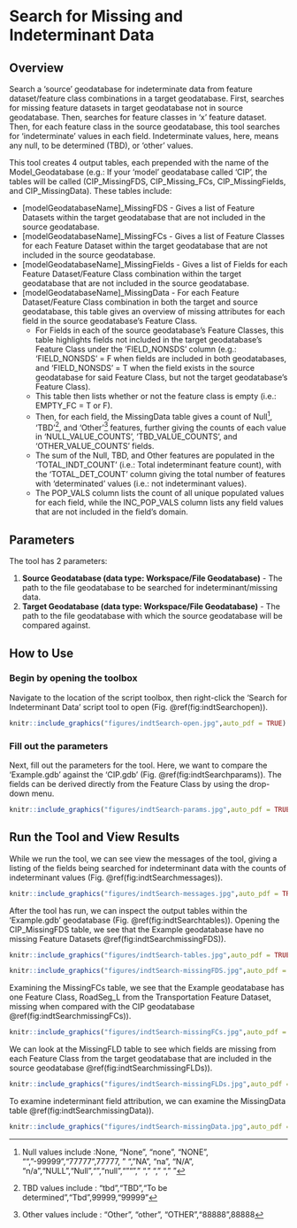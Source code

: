 # Search for Missing and Indeterminant Data {#indtSearch}
## Overview
Search a 'source' geodatabase for indeterminate data from feature dataset/feature class combinations in a target geodatabase. First, searches for missing feature datasets in target geodatabase not in source geodatabase. Then, searches for feature classes in 'x' feature dataset. Then, for each feature class in the source geodatabase, this tool searches for 'indeterminate' values in each field. Indeterminate values, here, means any null, to be determined (TBD), or 'other' values.

This tool creates 4 output tables, each prepended with the name of the Model_Geodatabase (e.g.: If your 'model' geodatabase called 'CIP', the tables will be called (CIP_MissingFDS, CIP_Missing_FCs, CIP_MissingFields, and CIP_MissingData). These tables include:

* [modelGeodatabaseName]_MissingFDS - Gives a list of Feature Datasets within the target geodatabase that are not included in the source geodatabase.  
* [modelGeodatabaseName]_MissingFCs - Gives a list of Feature Classes for each Feature Dataset within the target geodatabase that are not included in the source geodatabase.  
* [modelGeodatabaseName]_MissingFields - Gives a list of Fields for each Feature Dataset/Feature Class combination within the target geodatabase that are not included in the source geodatabase.  
* [modelGeodatabaseName]_MissingData - For each Feature Dataset/Feature Class combination in both the target and source geodatabase, this table gives an overview of missing attributes for each field in the source geodatabase's Feature Class.  
    + For Fields in each of the source geodatabase's Feature Classes, this table highlights fields not included in the target geodatabase's Feature Class under the 'FIELD_NONSDS' column (e.g.: 'FIELD_NONSDS' = F when fields are included in both geodatabases, and 'FIELD_NONSDS' = T when the field exists in the source geodatabase for said Feature Class, but not the target geodatabase's Feature Class). 
    + This table then lists whether or not the feature class is empty (i.e.: EMPTY_FC = T or F). 
    + Then, for each field, the MissingData table gives a count of Null^[Null values include :None, "None", "none", "NONE", "","-99999","77777",77777, " ", "NA", "na", "N/A", "n/a","NULL","Null","<NULL>","null","<null>""<Null>","  ","   ","    ","     "], 'TBD'^[TBD values include : "tbd","TBD","To be determined","Tbd",99999,"99999"], and 'Other'^[Other values include : "Other", "other", "OTHER","88888",88888] features, further giving the counts of each value in 'NULL_VALUE_COUNTS', 'TBD_VALUE_COUNTS', and 'OTHER_VALUE_COUNTS' fields. 
    + The sum of the Null, TBD, and Other features are populated in the 'TOTAL_INDT_COUNT' (i.e.: Total indeterminant feature count), with the 'TOTAL_DET_COUNT' column giving the total number of features with 'determinated' values (i.e.: not indeterminant values). 
    + The POP_VALS column lists the count of all unique populated values for each field, while the INC_POP_VALS column lists any field values that are not included in the field's domain.

## Parameters
The tool has 2 parameters:  

1. **Source Geodatabase (data type: Workspace/File Geodatabase)** - The path to the file geodatabase to be searched for indeterminant/missing data.
2. **Target Geodatabase  (data type: Workspace/File Geodatabase)** - The path to the file geodatabase with which the source geodatabase will be compared against.

## How to Use
### Begin by opening the toolbox  
Navigate to the location of the script toolbox, then right-click the 'Search for Indeterminant Data' script tool to open (Fig. \@ref(fig:indtSearchopen)).
```r
knitr::include_graphics("figures/indtSearch-open.jpg",auto_pdf = TRUE)
```
###  Fill out the parameters 
Next, fill out the parameters for the tool. Here, we want to compare the 'Example.gdb' against the 'CIP.gdb' (Fig. \@ref(fig:indtSearchparams)). The fields can be derived directly from the Feature Class by using the drop-down menu.
```r
knitr::include_graphics("figures/indtSearch-params.jpg",auto_pdf = TRUE)
```
## Run the Tool and View Results
While we run the tool, we can see view the messages of the tool, giving a listing of the fields being searched for indeterminant data with the counts of indeterminant values  (Fig. \@ref(fig:indtSearchmessages)).
```r
knitr::include_graphics("figures/indtSearch-messages.jpg",auto_pdf = TRUE)
```
After the tool has run, we can inspect the output tables within the 'Example.gdb' geodatabase (Fig. \@ref(fig:indtSearchtables)). Opening the CIP_MissingFDS table, we see that the Example geodatabase have no missing Feature Datasets \@ref(fig:indtSearchmissingFDS)).
```r
knitr::include_graphics("figures/indtSearch-tables.jpg",auto_pdf = TRUE)
```
```r
knitr::include_graphics("figures/indtSearch-missingFDS.jpg",auto_pdf = TRUE)
```
Examining the MissingFCs table, we see that the Example geodatabase has one Feature Class, RoadSeg_L from the Transportation Feature Dataset, missing when compared with the CIP geodatabase \@ref(fig:indtSearchmissingFCs)).
```r
knitr::include_graphics("figures/indtSearch-missingFCs.jpg",auto_pdf = TRUE)
```
We can look at the MissingFLD table to see which fields are missing from each Feature Class from the target geodatabase that are included in the source geodatabase  \@ref(fig:indtSearchmissingFLDs)).
```r
knitr::include_graphics("figures/indtSearch-missingFLDs.jpg",auto_pdf = TRUE)
```
To examine indeterminant field attribution, we can examine the MissingData table \@ref(fig:indtSearchmissingData)).
```r
knitr::include_graphics("figures/indtSearch-missingData.jpg",auto_pdf = TRUE)
```
